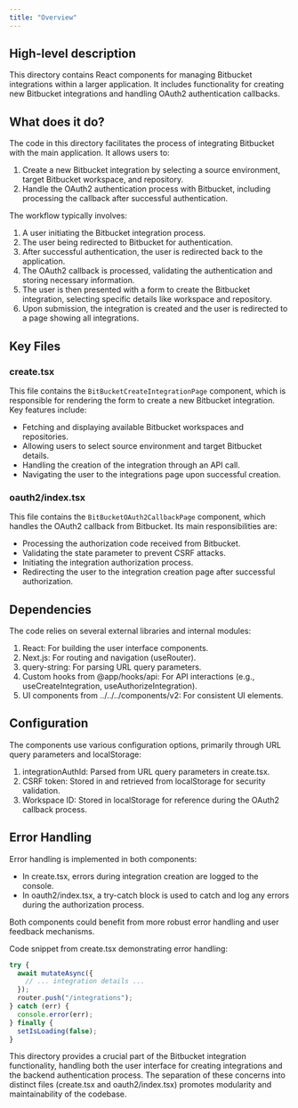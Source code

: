 ```yaml
---
title: "Overview"
---
```


## High-level description
This directory contains React components for managing Bitbucket integrations within a larger application. It includes functionality for creating new Bitbucket integrations and handling OAuth2 authentication callbacks.

## What does it do?
The code in this directory facilitates the process of integrating Bitbucket with the main application. It allows users to:

1. Create a new Bitbucket integration by selecting a source environment, target Bitbucket workspace, and repository.
2. Handle the OAuth2 authentication process with Bitbucket, including processing the callback after successful authentication.

The workflow typically involves:
1. A user initiating the Bitbucket integration process.
2. The user being redirected to Bitbucket for authentication.
3. After successful authentication, the user is redirected back to the application.
4. The OAuth2 callback is processed, validating the authentication and storing necessary information.
5. The user is then presented with a form to create the Bitbucket integration, selecting specific details like workspace and repository.
6. Upon submission, the integration is created and the user is redirected to a page showing all integrations.

## Key Files

### create.tsx
This file contains the `BitBucketCreateIntegrationPage` component, which is responsible for rendering the form to create a new Bitbucket integration. Key features include:

- Fetching and displaying available Bitbucket workspaces and repositories.
- Allowing users to select source environment and target Bitbucket details.
- Handling the creation of the integration through an API call.
- Navigating the user to the integrations page upon successful creation.

### oauth2/index.tsx
This file contains the `BitBucketOAuth2CallbackPage` component, which handles the OAuth2 callback from Bitbucket. Its main responsibilities are:

- Processing the authorization code received from Bitbucket.
- Validating the state parameter to prevent CSRF attacks.
- Initiating the integration authorization process.
- Redirecting the user to the integration creation page after successful authorization.

## Dependencies
The code relies on several external libraries and internal modules:

1. React: For building the user interface components.
2. Next.js: For routing and navigation (useRouter).
3. query-string: For parsing URL query parameters.
4. Custom hooks from @app/hooks/api: For API interactions (e.g., useCreateIntegration, useAuthorizeIntegration).
5. UI components from ../../../components/v2: For consistent UI elements.

## Configuration
The components use various configuration options, primarily through URL query parameters and localStorage:

1. integrationAuthId: Parsed from URL query parameters in create.tsx.
2. CSRF token: Stored in and retrieved from localStorage for security validation.
3. Workspace ID: Stored in localStorage for reference during the OAuth2 callback process.

## Error Handling
Error handling is implemented in both components:

- In create.tsx, errors during integration creation are logged to the console.
- In oauth2/index.tsx, a try-catch block is used to catch and log any errors during the authorization process.

Both components could benefit from more robust error handling and user feedback mechanisms.

Code snippet from create.tsx demonstrating error handling:

```typescript
try {
  await mutateAsync({
    // ... integration details ...
  });
  router.push("/integrations");
} catch (err) {
  console.error(err);
} finally {
  setIsLoading(false);
}
```

This directory provides a crucial part of the Bitbucket integration functionality, handling both the user interface for creating integrations and the backend authentication process. The separation of these concerns into distinct files (create.tsx and oauth2/index.tsx) promotes modularity and maintainability of the codebase.